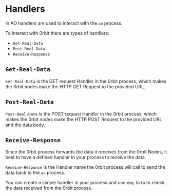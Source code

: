 
# Handlers

In AO handlers are used to interact with the `ao` process.

To interact with 0rbit there are types of handlers:
- `Get-Real-Data`
- `Post-Real-Data`
- `Receive-Response`

## `Get-Real-Data`

`Get-Real-Data` is the GET request Handler in the 0rbit process, which makes the 0rbit nodes make the HTTP GET Request to the provided URL.

<Cards num={1}>
      <Card  title="Learn more about GET Request" href="/developer/get-request/" arrow ="true"/>
</Cards>

## `Post-Real-Data`

`Post-Real-Data` is the POST request Handler in the 0rbit process, which makes the 0rbit nodes make the HTTP POST Request to the provided URL and the data body.

<Cards num={1}>
      <Card  title="Learn more about POST Request" href="/developer/post-request/" arrow ="true"/>
</Cards>

## `Receive-Response`

Since the 0rbit process forwards the data it receives from the 0rbit Nodes, it best to have a defined handler in your process to receive the data.

`Receive-Response` is the Handler name the 0rbit process will call to send the data back to the `ao` process. 

You can create a simple handler in your process and use `msg.Data` to check the data received from the 0rbit process.

